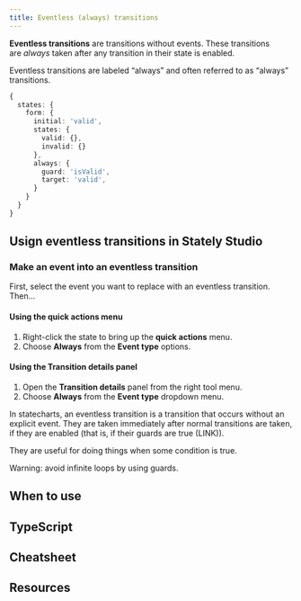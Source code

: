 ```yaml
---
title: Eventless (always) transitions
---
```


**Eventless transitions** are transitions without events. These transitions are *always* taken after any transition in their state is enabled.

Eventless transitions are labeled “always” and often referred to as “always” transitions.

```ts
{
  states: {
    form: {
      initial: 'valid',
      states: {
        valid: {},
        invalid: {}
      },
      always: {
        guard: 'isValid',
        target: 'valid',
      }
    }
  }
}
```

## Usign eventless transitions in Stately Studio

### Make an event into an eventless transition

First, select the event you want to replace with an eventless transition. Then…

#### Using the **quick actions** menu

1. Right-click the state to bring up the **quick actions** menu.
2. Choose **Always** from the **Event type** options.

#### Using the **Transition details** panel

1. Open the **Transition details** panel from the right tool menu.
2. Choose **Always** from the **Event type** dropdown menu.

In statecharts, an eventless transition is a transition that occurs without an explicit event. They are taken immediately after normal transitions are taken, if they are enabled (that is, if their guards are true (LINK)).

They are useful for doing things when some condition is true.

Warning: avoid infinite loops by using guards.

<!-- TODO: example `{ always: { ... } }` -->

## When to use

<!-- TODO: examples -->

## TypeScript

## Cheatsheet

## Resources
